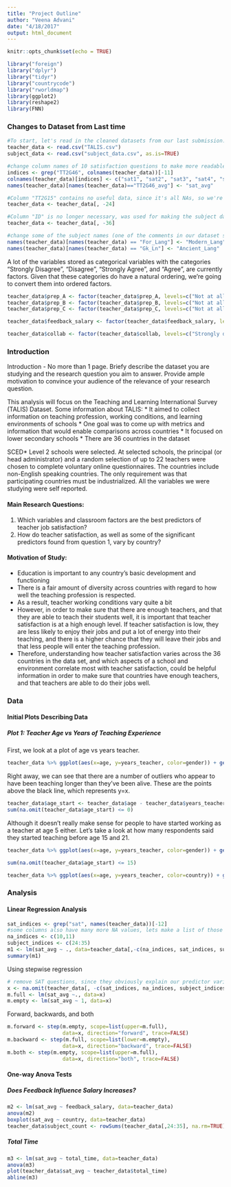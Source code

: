 ```yaml
---
title: "Project Outline"
author: "Veena Advani"
date: "4/18/2017"
output: html_document
---
```


```r
knitr::opts_chunk$set(echo = TRUE)
```

```r
library("foreign")
library("dplyr")
library("tidyr")
library("countrycode")
library("rworldmap")
library(ggplot2)
library(reshape2)
library(FNN)
```

### Changes to Dataset from Last time
```r
#To start, let's read in the cleaned datasets from our last submission:
teacher_data <- read.csv("TALIS.csv")
subject_data <- read.csv("subject_data.csv", as.is=TRUE)

#change column names of 10 satisfaction questions to make more readable
indices <- grep("TT2G46", colnames(teacher_data))[-11]
colnames(teacher_data)[indices] <- c("sat1", "sat2", "sat3", "sat4", "sat5", "sat6", "sat7", "sat8", "sat9", "sat10")
names(teacher_data)[names(teacher_data)=="TT2G46_avg"] <- "sat_avg"

#Column "TT2G15" contains no useful data, since it's all NAs, so we're going to remove it
teacher_data <- teacher_data[, -24]

#Column "ID" is no longer necessary, was used for making the subject dataset
teacher_data <- teacher_data[, -36]

#change some of the subject names (one of the comments in our dataset submission was that they weren't clear):
names(teacher_data)[names(teacher_data) == "For_Lang"] <- "Modern_Lang"
names(teacher_data)[names(teacher_data) == "Gk_Ln"] <- "Ancient_Lang"
```

A lot of the variables stored as categorical variables with the categories "Strongly Disagree", "Disagree", "Strongly Agree", and "Agree", are currently factors.  Given that these categories do have a natural ordering, we're going to convert them into ordered factors.

```r
teacher_data$prep_A <- factor(teacher_data$prep_A, levels=c("Not at all", "Somewhat", "Well", "Very well"), ordered=TRUE)
teacher_data$prep_B <- factor(teacher_data$prep_B, levels=c("Not at all", "Somewhat", "Well", "Very well"), ordered=TRUE)
teacher_data$prep_C <- factor(teacher_data$prep_C, levels=c("Not at all", "Somewhat", "Well", "Very well"), ordered=TRUE)

teacher_data$feedback_salary <- factor(teacher_data$feedback_salary, levels=c("No positive change", "A small change", "A moderate change", "A large change"), ordered=TRUE)

teacher_data$collab <- factor(teacher_data$collab, levels=c("Strongly disagree", "Disagree", "Agree", "Strongly agree"), ordered=TRUE)
```

### Introduction
Introduction - No more than 1 page. Briefy describe the dataset you are studying and the research question you aim to answer. Provide ample motivation to convince your audience of the relevance of your research question.

This analysis will focus on the Teaching and Learning International Survey (TALIS) Dataset.
Some information about TALIS:
* It aimed to collect information on teaching profession, working conditions, and learning environments of schools
* One goal was to come up with metrics and information that would enable comparisons across countries
* It focused on lower secondary schools
* There are 36 countries in the dataset

SCED* Level 2 schools were selected. At selected schools, the principal (or head administrator) and a random selection of up to 22 teachers were chosen to complete voluntary online questionnaires. The countries include non-English speaking countries. The only requirement was that participating countries must be industrialized. All the variables we were studying were self reported. 

#### Main Research Questions:
(1) Which variables and classroom factors are the best predictors of teacher job satisfaction?
(2) How do teacher satisfaction, as well as some of the significant predictors found from question 1, vary by country?

#### Motivation of Study:
* Education is important to any country's basic development and functioning
* There is a fair amount of diversity across countries with regard to how well the teaching profession is respected.
* As a result, teacher working conditions vary quite a bit
* However, in order to make sure that there are enough teachers, and that they are able to teach their students well, it is important that teacher satisfaction is at a high enough level.  If teacher satisfaction is low, they are less likely to enjoy their jobs and put a lot of energy into their teaching, and there is a higher chance that they will leave their jobs and that less people will enter the teaching profession.
* Therefore, understanding how teacher satisfaction varies across the 36 countries in the data set, and which aspects of a school and environment correlate most with teacher satisfaction, could be helpful information in order to make sure that countries have enough teachers, and that teachers are able to do their jobs well.

### Data
#### Initial Plots Describing Data
##### Plot 1: Teacher Age vs Years of Teaching Experience
First, we look at a plot of age vs years teacher.
```r
teacher_data %>% ggplot(aes(x=age, y=years_teacher, color=gender)) + geom_point(alpha=0.5,shape=".") + geom_abline(intercept =0, slope=1) +  geom_jitter(alpha=0.5,shape=".")
```

Right away, we can see that there are a number of outliers who appear to have been teaching longer than they've been alive. These are the points above the black line, which represents y=x.

```r
teacher_data$age_start <- teacher_data$age - teacher_data$years_teacher
sum(na.omit(teacher_data$age_start) <= 0)
```

Although it doesn't really make sense for people to have started working as a teacher at age 5 either. Let's take a look at how many respondents said they started teaching before age 15 and 21. 
```r
teacher_data %>% ggplot(aes(x=age, y=years_teacher, color=gender)) + geom_point(alpha= 0.5, shape=".") + geom_abline(intercept = -15, slope=1) + geom_abline(intercept = -21, slope=1) 
```

```r
sum(na.omit(teacher_data$age_start) <= 15)
```

```r
teacher_data %>% ggplot(aes(x=age, y=years_teacher, color=country)) + geom_point(alpha= 0.5, shape=".") + geom_smooth(method="lm", se=F)
```

### Analysis
#### Linear Regression Analysis
```r
sat_indices <- grep("sat", names(teacher_data))[-12]
#some columns also have many more NA values, lets make a list of those so we can choose whether or not to include them in our linear models
na_indices <- c(10,11)
subject_indices <- c(24:35)
m1 <- lm(sat_avg ~ ., data=teacher_data[,-c(na_indices, sat_indices, subject_indices)])
summary(m1)
```

Using stepwise regression
```r
# remove SAT questions, since they obviously explain our predictor variable, and then remove NAs for stepwise regression
x <- na.omit(teacher_data[, -c(sat_indices, na_indices, subject_indices)])
m.full <- lm(sat_avg ~., data=x)
m.empty <- lm(sat_avg ~ 1, data=x)
```
Forward, backwards, and both
```r
m.forward <- step(m.empty, scope=list(upper=m.full),
                  data=x, direction="forward", trace=FALSE)
m.backward <- step(m.full, scope=list(lower=m.empty),
                  data=x, direction="backward", trace=FALSE)
m.both <- step(m.empty, scope=list(upper=m.full),
                  data=x, direction="both", trace=FALSE)
```


#### One-way Anova Tests
##### Does Feedback Influence Salary Increases?
```r
m2 <- lm(sat_avg ~ feedback_salary, data=teacher_data)
anova(m2)
boxplot(sat_avg ~ country, data=teacher_data)
teacher_data$subject_count <- rowSums(teacher_data[,24:35], na.rm=TRUE)
```

##### Total Time
```r
m3 <- lm(sat_avg ~ total_time, data=teacher_data)
anova(m3)
plot(teacher_data$sat_avg ~ teacher_data$total_time)
abline(m3)
```


